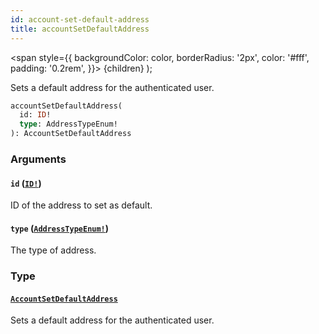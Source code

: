 ```yaml
---
id: account-set-default-address
title: accountSetDefaultAddress
---
```


<span
style={{
      backgroundColor: color,
      borderRadius: '2px',
      color: '#fff',
      padding: '0.2rem',
    }}>
{children}
</span>
);

Sets a default address for the authenticated user.

```graphql
accountSetDefaultAddress(
  id: ID!
  type: AddressTypeEnum!
): AccountSetDefaultAddress

```

### Arguments

#### `id` ([`ID!`](/api-reference/scalars/id.mdx))

ID of the address to set as default.

#### `type` ([`AddressTypeEnum!`](/api-reference/enums/address-type-enum.mdx))

The type of address.

### Type

#### [`AccountSetDefaultAddress`](/api-reference/objects/account-set-default-address.mdx)

Sets a default address for the authenticated user.
